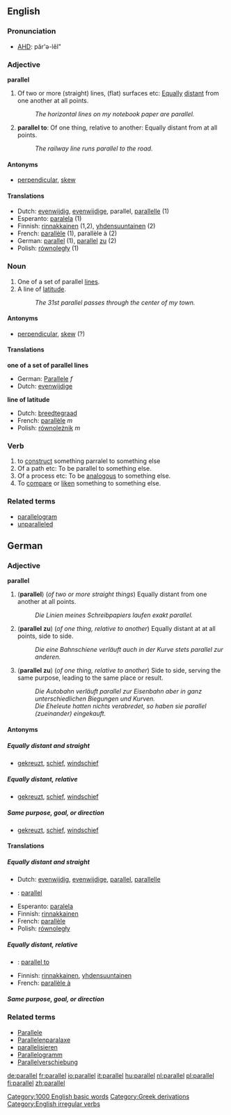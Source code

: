 ==English==
[[Category:1000 English basic words]]

===Pronunciation===
*[[w:AHD|AHD]]: păr'ə-lĕl"

[[Category:Greek derivations]]

===Adjective===
'''parallel'''

# Of two or more (straight) lines, (flat) surfaces etc: [[equally|Equally]] [[distant]] from one another at all points.
#:''The horizontal lines on my notebook paper are parallel.''
# '''parallel to''': Of one thing, relative to another: Equally distant from at all points.
#:''The railway line runs parallel to the road.''

====Antonyms====
*[[perpendicular]], [[skew]]

====Translations====
*Dutch: [[evenwijdig]], [[evenwijdige]], parallel, [[parallelle]] (1)
*Esperanto: [[paralela]] (1)
*Finnish: [[rinnakkainen]] (1,2), [[yhdensuuntainen]] (2)
*French: [[parallèle]] (1), parallèle à (2)
*German: [[parallel]] (1), [[parallel]] [[zu]] (2)
*Polish: [[równoległy]] (1)

===Noun===
{{en-noun|parallel|parallels}}

# One of a set of parallel [[line]]s.
# A line of [[latitude]].
#:''The 31st parallel passes through the center of my town.''

====Antonyms====
*[[perpendicular]], [[skew]] (?)

====Translations====
'''one of a set of parallel lines'''
*German: [[Parallele]] ''f''
*Dutch: [[evenwijdige]]

'''line of latitude'''
*Dutch: [[breedtegraad]]
*French: [[parallèle]] ''m''
*Polish: [[równoleżnik]] ''m''

===Verb===
[[Category:English irregular verbs]]
{{en-verb2|'''to parallel'''|'''[[parallels]]'''|'''[[paralleled]] '''in British and American English, or, possible in British English only,''' [[parallelled]]'''|'''[[paralleled]] '''in British and American English, or, possible in British English only,''' [[parallelled]]'''|'''[[paralleling]] '''in British and American English, or, possible in British English only,''' [[parallelling]]'''}}
# to [[construct]] something parralel to something else
#Of a path etc: To be parallel to something else.
#Of a process etc: To be [[analogous]] to something else.
#To [[compare]] or [[liken]] something to something else.

===Related terms===
*[[parallelogram]]
*[[unparalleled]]

==German==

===Adjective===
'''parallel'''

# ('''parallel''') (''of two or more straight things'') Equally distant from one another at all points.
#:''Die Linien meines Schreibpapiers laufen exakt parallel.''
# ('''parallel zu''') (''of one thing, relative to another'') Equally distant at at all points, side to side.
#:''Die eine Bahnschiene verläuft auch in der Kurve stets parallel zur anderen.''
# ('''parallel zu''') (''of one thing, relative to another'') Side to side, serving the same purpose, leading to the same place or result.
#:''Die Autobahn verläuft parallel zur Eisenbahn aber in ganz unterschiedlichen Biegungen und Kurven.''
#:''Die Eheleute hatten nichts verabredet, so haben sie parallel (zueinander) eingekauft.''

====Antonyms====
=====Equally distant and straight=====
*[[gekreuzt]], [[schief]], [[windschief]]
=====Equally distant, relative=====
*[[gekreuzt]], [[schief]], [[windschief]]
=====Same purpose, goal, or direction=====
*[[gekreuzt]], [[schief]], [[windschief]]

====Translations====
=====Equally distant and straight=====
*Dutch: [[evenwijdig]], [[evenwijdige]], [[parallel]], [[parallelle]]
*{{en}}: [[parallel]]
*Esperanto: [[paralela]]
*Finnish: [[rinnakkainen]]
*French: [[parallèle]]
*Polish: [[równoległy]]

=====Equally distant, relative=====
*{{en}}: [[parallel to]]
*Finnish: [[rinnakkainen]], [[yhdensuuntainen]]
*French: [[parallèle  à]]
=====Same purpose, goal, or direction=====

===Related terms===
*[[Parallele]]
*[[Parallelenparalaxe]]
*[[parallelisieren]]
*[[Parallelogramm]]
*[[Parallelverschiebung]]

[[de:parallel]]
[[fr:parallel]]
[[io:parallel]]
[[it:parallel]]
[[hu:parallel]]
[[nl:parallel]]
[[pl:parallel]]
[[fi:parallel]]
[[zh:parallel]]